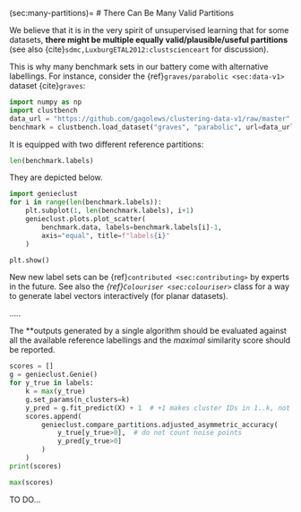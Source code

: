 (sec:many-partitions)=
# There Can Be Many Valid Partitions

We believe that it is in the very spirit of unsupervised learning
that for some datasets, **there might be multiple equally
valid/plausible/useful partitions**
(see also {cite}`sdmc,LuxburgETAL2012:clustscienceart` for discussion).

This is why many benchmark sets in our battery come with alternative labellings.
For instance, consider the {ref}`graves/parabolic <sec:data-v1>`
dataset {cite}`graves`:

```python
import numpy as np
import clustbench
data_url = "https://github.com/gagolews/clustering-data-v1/raw/master"
benchmark = clustbench.load_dataset("graves", "parabolic", url=data_url)
```

It is equipped with two different reference partitions:

```python
len(benchmark.labels)
```

They are depicted below.


```python
import genieclust
for i in range(len(benchmark.labels)):
    plt.subplot(1, len(benchmark.labels), i+1)
    genieclust.plots.plot_scatter(
        benchmark.data, labels=benchmark.labels[i]-1,
        axis="equal", title=f"labels{i}"
    )

plt.show()
```

::::{note}
New new label sets can be {ref}`contributed <sec:contributing>`
by experts in the future.
See also the *{ref}`Colouriser <sec:colouriser>`* class
for a way to generate label vectors interactively (for planar datasets).
::::




.....

::::{important}
The **outputs generated by a single algorithm
should be evaluated against all the available reference labellings
and the *maximal* similarity score should be reported.
::::



```python
scores = []
g = genieclust.Genie()
for y_true in labels:
    k = max(y_true)
    g.set_params(n_clusters=k)
    y_pred = g.fit_predict(X) + 1  # +1 makes cluster IDs in 1..k, not 0..(k-1)
    scores.append(
        genieclust.compare_partitions.adjusted_asymmetric_accuracy(
            y_true[y_true>0],  # do not count noise points
            y_pred[y_true>0]
        )
    )
print(scores)
```

```python
max(scores)
```

TO DO...



